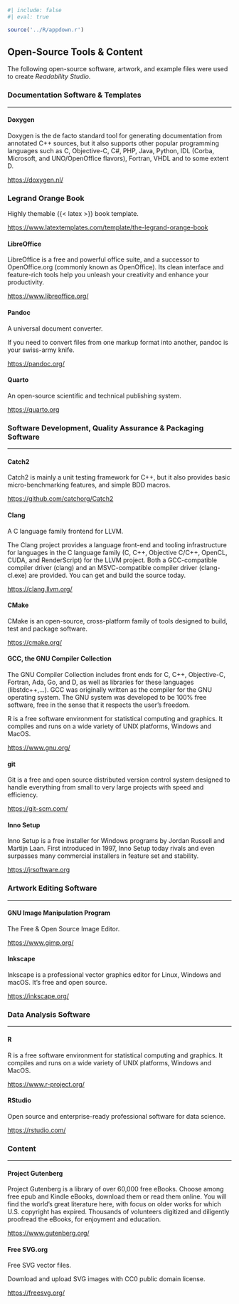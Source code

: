 ```r
#| include: false
#| eval: true

source('../R/appdown.r')
```

## Open-Source Tools & Content {.unnumbered}

The following open-source software, artwork, and example files were used to create *Readability Studio*.

### Documentation Software & Templates {-}
***

#### Doxygen {-}

Doxygen is the de facto standard tool for generating documentation from annotated C++ sources,
but it also supports other popular programming languages such as C, Objective-C, C#, PHP, Java, Python,
IDL (Corba, Microsoft, and UNO/OpenOffice flavors), Fortran, VHDL and to some extent D.

[https://doxygen.nl/](https://doxygen.nl/)

### Legrand Orange Book {-}

Highly themable {{< latex >}} book template.

[https://www.latextemplates.com/template/the-legrand-orange-book](https://www.latextemplates.com/template/the-legrand-orange-book)

#### LibreOffice {-}

LibreOffice is a free and powerful office suite, and a successor to OpenOffice.org (commonly known as OpenOffice).
Its clean interface and feature-rich tools help you unleash your creativity and enhance your productivity.

[https://www.libreoffice.org/](https://www.libreoffice.org/)

#### Pandoc {-}

A universal document converter.

If you need to convert files from one markup format into another, pandoc is your swiss-army knife.

[https://pandoc.org/](https://pandoc.org/)

#### Quarto {-}

An open-source scientific and technical publishing system.

[https://quarto.org](https://quarto.org)

### Software Development, Quality Assurance & Packaging Software {-}
***

#### Catch2 {-}

Catch2 is mainly a unit testing framework for C++, but it also provides basic micro-benchmarking features, and simple BDD macros.

[https://github.com/catchorg/Catch2](https://github.com/catchorg/Catch2)

#### Clang {-}

A C language family frontend for LLVM.

The Clang project provides a language front-end and tooling infrastructure for languages in the C language family
(C, C++, Objective C/C++, OpenCL, CUDA, and RenderScript) for the LLVM project.
Both a GCC-compatible compiler driver (clang) and an MSVC-compatible compiler driver (clang-cl.exe) are provided.
You can get and build the source today.

[https://clang.llvm.org/](https://clang.llvm.org/)

#### CMake {-}

CMake is an open-source, cross-platform family of tools designed to build, test and package software.

[https://cmake.org/](https://cmake.org/)

#### GCC, the GNU Compiler Collection {-}

The GNU Compiler Collection includes front ends for C, C++, Objective-C, Fortran, Ada, Go, and D, as well as libraries for these languages (libstdc++,...).
GCC was originally written as the compiler for the GNU operating system.
The GNU system was developed to be 100% free software, free in the sense that it respects the user's freedom.  

R is a free software environment for statistical computing and graphics. It compiles and runs on a wide variety of UNIX platforms, Windows and MacOS.

[https://www.gnu.org/](https://www.gnu.org/)

#### git {-}

Git is a free and open source distributed version control system designed to handle everything from small to very large projects with speed and efficiency.

[https://git-scm.com/](https://git-scm.com/)

#### Inno Setup {-}

Inno Setup is a free installer for Windows programs by Jordan Russell and Martijn Laan.
First introduced in 1997, Inno Setup today rivals and even surpasses many commercial installers in feature set and stability.

[https://jrsoftware.org](https://jrsoftware.org)

### Artwork Editing Software {-}
***

#### GNU Image Manipulation Program {-}
The Free & Open Source Image Editor.

[https://www.gimp.org/](https://www.gimp.org/)

#### Inkscape {-}
Inkscape is a professional vector graphics editor for Linux, Windows and macOS. It's free and open source.

[https://inkscape.org/](https://inkscape.org/)

### Data Analysis Software {-}
***

#### R {-}
R is a free software environment for statistical computing and graphics. It compiles and runs on a wide variety of UNIX platforms, Windows and MacOS.

[https://www.r-project.org/](https://www.r-project.org/)

#### RStudio {-}

Open source and enterprise-ready professional software for data science.

[https://rstudio.com/](https://rstudio.com/)

### Content {-}
***

#### Project Gutenberg {-}

Project Gutenberg is a library of over 60,000 free eBooks.
Choose among free epub and Kindle eBooks, download them or read them online.
You will find the world's great literature here, with focus on older works for which U.S. copyright has expired.
Thousands of volunteers digitized and diligently proofread the eBooks, for enjoyment and education.

[https://www.gutenberg.org/](https://www.gutenberg.org/)

#### Free SVG.org {-}

Free SVG vector files. 

Download and upload SVG images with CC0 public domain license.

[https://freesvg.org/](https://freesvg.org/)
